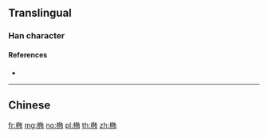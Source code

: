 {{also|橢}}
==Translingual==

===Han character===
{{Han char|rn=75|rad=木|as=08|sn=12|four=|canj=DNLB,XDNLB|ids=⿰木陏}}

====References====
* {{Han ref|kx=0542.191|hdz=21240.090|uh=692D|ud=26925}}

----

==Chinese==
{{zh-see|橢}}

[[fr:椭]]
[[mg:椭]]
[[no:椭]]
[[pl:椭]]
[[th:椭]]
[[zh:椭]]
